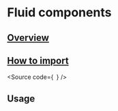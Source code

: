 

<Meta of={Stories} />

# Fluid components

## [Overview](#overview)

## [How to import](#how-to-import)

<Source
  code={`
`}
/>

## Usage

<Canvas of={Stories.Base} />
